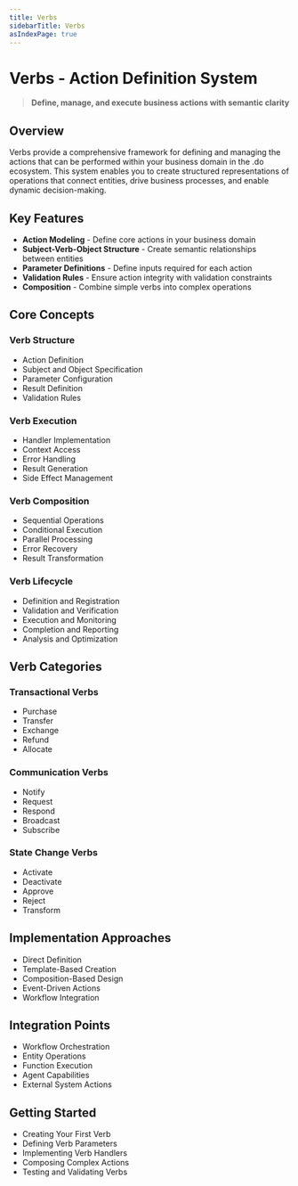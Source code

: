 ```yaml
---
title: Verbs
sidebarTitle: Verbs
asIndexPage: true
---
```


# Verbs - Action Definition System

> **Define, manage, and execute business actions with semantic clarity**

## Overview

Verbs provide a comprehensive framework for defining and managing the actions that can be performed within your business domain in the .do ecosystem. This system enables you to create structured representations of operations that connect entities, drive business processes, and enable dynamic decision-making.

## Key Features

- **Action Modeling** - Define core actions in your business domain
- **Subject-Verb-Object Structure** - Create semantic relationships between entities
- **Parameter Definitions** - Define inputs required for each action
- **Validation Rules** - Ensure action integrity with validation constraints
- **Composition** - Combine simple verbs into complex operations

## Core Concepts

### Verb Structure

- Action Definition
- Subject and Object Specification
- Parameter Configuration
- Result Definition
- Validation Rules

### Verb Execution

- Handler Implementation
- Context Access
- Error Handling
- Result Generation
- Side Effect Management

### Verb Composition

- Sequential Operations
- Conditional Execution
- Parallel Processing
- Error Recovery
- Result Transformation

### Verb Lifecycle

- Definition and Registration
- Validation and Verification
- Execution and Monitoring
- Completion and Reporting
- Analysis and Optimization

## Verb Categories

### Transactional Verbs

- Purchase
- Transfer
- Exchange
- Refund
- Allocate

### Communication Verbs

- Notify
- Request
- Respond
- Broadcast
- Subscribe

### State Change Verbs

- Activate
- Deactivate
- Approve
- Reject
- Transform

## Implementation Approaches

- Direct Definition
- Template-Based Creation
- Composition-Based Design
- Event-Driven Actions
- Workflow Integration

## Integration Points

- Workflow Orchestration
- Entity Operations
- Function Execution
- Agent Capabilities
- External System Actions

## Getting Started

- Creating Your First Verb
- Defining Verb Parameters
- Implementing Verb Handlers
- Composing Complex Actions
- Testing and Validating Verbs
